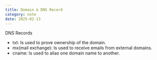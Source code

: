 ---
title: Domain & DNS Record
category: note
date: 2025-02-13
---

DNS Records
- txt: Is used to prove ownership of the domain.
- mx(mail exchange): Is used to receive emails from external domains.
- cname: Is used to alias one domain name to another.